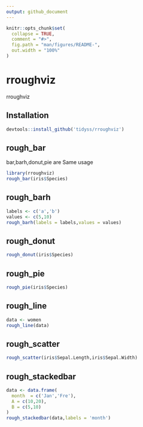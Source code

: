 ---
output: github_document
---

<!-- README.md is generated from README.Rmd. Please edit that file -->

```{r, include = FALSE}
knitr::opts_chunk$set(
  collapse = TRUE,
  comment = "#>",
  fig.path = "man/figures/README-",
  out.width = "100%"
)
```

# rroughviz

rroughviz

## Installation

``` r
devtools::install_github('tidyss/rroughviz')
```

## rough_bar

bar,barh,donut,pie are Same usage

```{r}
library(rroughviz)
rough_bar(iris$Species)
```

## rough_barh

```{r}
labels <- c('a','b')
values <- c(5,10)
rough_barh(labels = labels,values = values)
```

## rough_donut

```{r}
rough_donut(iris$Species)
```

## rough_pie

```{r}
rough_pie(iris$Species)
```

## rough_line

```{r}
data <- women
rough_line(data)
```

## rough_scatter

```{r}
rough_scatter(iris$Sepal.Length,iris$Sepal.Width)
```

## rough_stackedbar

```{r}
data <- data.frame(
  month  = c('Jan','Fre'),
  A = c(10,20),
  B = c(5,10)
)
rough_stackedbar(data,labels = 'month')
```


